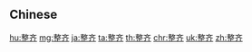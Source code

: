 {{also|整齊}}
==Chinese==
{{zh-see|整齊}}

[[hu:整齐]]
[[mg:整齐]]
[[ja:整齐]]
[[ta:整齐]]
[[th:整齐]]
[[chr:整齐]]
[[uk:整齐]]
[[zh:整齐]]